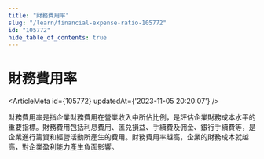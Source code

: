 ```yaml
---
title: "財務費用率"
slug: "/learn/financial-expense-ratio-105772"
id: "105772"
hide_table_of_contents: true
---
```



# 財務費用率

<ArticleMeta id={105772} updatedAt={'2023-11-05 20:20:07'} />
<div className='border-solid border-b border-t-0 my-4 border-[var(--ifm-color-gray-300)]' />

財務費用率是指企業財務費用在營業收入中所佔比例，是評估企業財務成本水平的重要指標。財務費用包括利息費用、匯兑損益、手續費及佣金、銀行手續費等，是企業進行籌資和經營活動所產生的費用。財務費用率越高，企業的財務成本就越高，對企業盈利能力產生負面影響。
